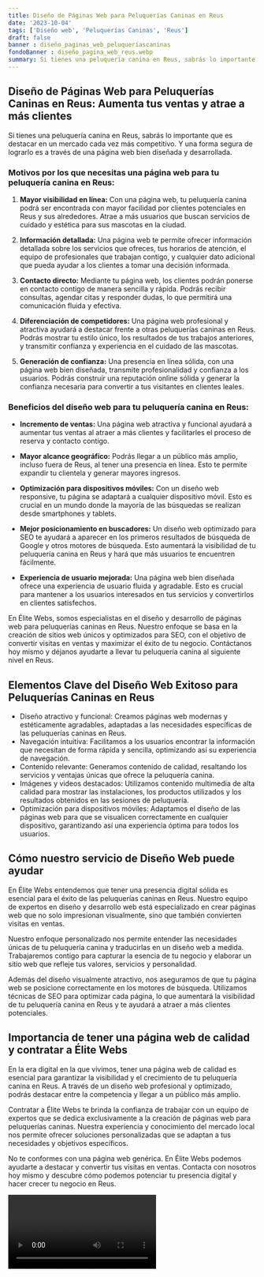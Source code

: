 ```yaml
---
title: Diseño de Páginas Web para Peluquerías Caninas en Reus
date: '2023-10-04'
tags: ['Diseño web', 'Peluquerías Caninas', 'Reus']
draft: false
banner : diseño_paginas_web_peluqueríascaninas
fondoBanner : diseño_pagina_web_reus.webp
summary: Si tienes una peluquería canina en Reus, sabrás lo importante que es destacar en un mercado cada vez más competitivo. Y una forma segura de lograrlo es a través de una página web bien diseñada y desarrollada.
---
```


## Diseño de Páginas Web para Peluquerías Caninas en Reus: Aumenta tus ventas y atrae a más clientes

Si tienes una peluquería canina en Reus, sabrás lo importante que es destacar en un mercado cada vez más competitivo. Y una forma segura de lograrlo es a través de una página web bien diseñada y desarrollada.

### Motivos por los que necesitas una página web para tu peluquería canina en Reus:

1. **Mayor visibilidad en línea:** Con una página web, tu peluquería canina podrá ser encontrada con mayor facilidad por clientes potenciales en Reus y sus alrededores. Atrae a más usuarios que buscan servicios de cuidado y estética para sus mascotas en la ciudad.

2. **Información detallada:** Una página web te permite ofrecer información detallada sobre los servicios que ofreces, tus horarios de atención, el equipo de profesionales que trabajan contigo, y cualquier dato adicional que pueda ayudar a los clientes a tomar una decisión informada.

3. **Contacto directo:** Mediante tu página web, los clientes podrán ponerse en contacto contigo de manera sencilla y rápida. Podrás recibir consultas, agendar citas y responder dudas, lo que permitirá una comunicación fluida y efectiva.

4. **Diferenciación de competidores:** Una página web profesional y atractiva ayudará a destacar frente a otras peluquerías caninas en Reus. Podrás mostrar tu estilo único, los resultados de tus trabajos anteriores, y transmitir confianza y experiencia en el cuidado de las mascotas.

5. **Generación de confianza:** Una presencia en línea sólida, con una página web bien diseñada, transmite profesionalidad y confianza a los usuarios. Podrás construir una reputación online sólida y generar la confianza necesaria para convertir a tus visitantes en clientes leales.

### Beneficios del diseño web para tu peluquería canina en Reus:

- **Incremento de ventas:** Una página web atractiva y funcional ayudará a aumentar tus ventas al atraer a más clientes y facilitarles el proceso de reserva y contacto contigo.

- **Mayor alcance geográfico:** Podrás llegar a un público más amplio, incluso fuera de Reus, al tener una presencia en línea. Esto te permite expandir tu clientela y generar mayores ingresos.

- **Optimización para dispositivos móviles:** Con un diseño web responsive, tu página se adaptará a cualquier dispositivo móvil. Esto es crucial en un mundo donde la mayoría de las búsquedas se realizan desde smartphones y tablets.

- **Mejor posicionamiento en buscadores:** Un diseño web optimizado para SEO te ayudará a aparecer en los primeros resultados de búsqueda de Google y otros motores de búsqueda. Esto aumentará la visibilidad de tu peluquería canina en Reus y hará que más usuarios te encuentren fácilmente.

- **Experiencia de usuario mejorada:** Una página web bien diseñada ofrece una experiencia de usuario fluida y agradable. Esto es crucial para mantener a los usuarios interesados en tus servicios y convertirlos en clientes satisfechos.

En Élite Webs, somos especialistas en el diseño y desarrollo de páginas web para peluquerías caninas en Reus. Nuestro enfoque se basa en la creación de sitios web únicos y optimizados para SEO, con el objetivo de convertir visitas en ventas y maximizar el éxito de tu negocio. Contáctanos hoy mismo y déjanos ayudarte a llevar tu peluquería canina al siguiente nivel en Reus.

<GifSeo />

<Cta />

## Elementos Clave del Diseño Web Exitoso para Peluquerías Caninas en Reus

- Diseño atractivo y funcional: Creamos páginas web modernas y estéticamente agradables, adaptadas a las necesidades específicas de las peluquerías caninas en Reus. 
- Navegación intuitiva: Facilitamos a los usuarios encontrar la información que necesitan de forma rápida y sencilla, optimizando así su experiencia de navegación.
- Contenido relevante: Generamos contenido de calidad, resaltando los servicios y ventajas únicas que ofrece la peluquería canina.  
- Imágenes y videos destacados: Utilizamos contenido multimedia de alta calidad para mostrar las instalaciones, los productos utilizados y los resultados obtenidos en las sesiones de peluquería. 
- Optimización para dispositivos móviles: Adaptamos el diseño de las páginas web para que se visualicen correctamente en cualquier dispositivo, garantizando así una experiencia óptima para todos los usuarios.

## Cómo nuestro servicio de Diseño Web puede ayudar

En Élite Webs entendemos que tener una presencia digital sólida es esencial para el éxito de las peluquerías caninas en Reus. Nuestro equipo de expertos en diseño y desarrollo web está especializado en crear páginas web que no solo impresionan visualmente, sino que también convierten visitas en ventas.

Nuestro enfoque personalizado nos permite entender las necesidades únicas de tu peluquería canina y traducirlas en un diseño web a medida. Trabajaremos contigo para capturar la esencia de tu negocio y elaborar un sitio web que refleje tus valores, servicios y personalidad.

Además del diseño visualmente atractivo, nos aseguramos de que tu página web se posicione correctamente en los motores de búsqueda. Utilizamos técnicas de SEO para optimizar cada página, lo que aumentará la visibilidad de tu peluquería canina en Reus y te ayudará a atraer a más clientes potenciales.

## Importancia de tener una página web de calidad y contratar a Élite Webs

En la era digital en la que vivimos, tener una página web de calidad es esencial para garantizar la visibilidad y el crecimiento de tu peluquería canina en Reus. A través de un diseño web profesional y optimizado, podrás destacar entre la competencia y llegar a un público más amplio.

Contratar a Élite Webs te brinda la confianza de trabajar con un equipo de expertos que se dedica exclusivamente a la creación de páginas web para peluquerías caninas. Nuestra experiencia y conocimiento del mercado local nos permite ofrecer soluciones personalizadas que se adaptan a tus necesidades y objetivos específicos.

No te conformes con una página web genérica. En Élite Webs podemos ayudarte a destacar y convertir tus visitas en ventas. Contacta con nosotros hoy mismo y descubre cómo podemos potenciar tu presencia digital y hacer crecer tu negocio en Reus.

<Video />

<CtaBot job='Peluquerías Caninas' city='Reus'/>

<Gmaps query='Reus+españa+maps' />